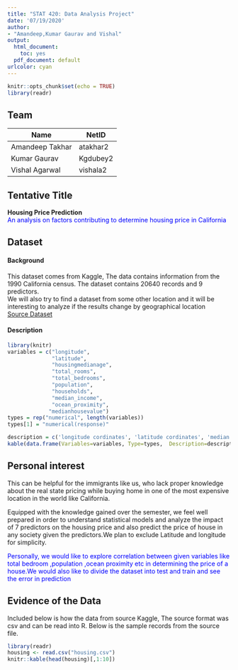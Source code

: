```yaml
---
title: "STAT 420: Data Analysis Project"
date: '07/19/2020'
author:
- "Amandeep,Kumar Gaurav and Vishal"
output: 
  html_document:
    toc: yes
  pdf_document: default
urlcolor: cyan
---
```

```r
knitr::opts_chunk$set(echo = TRUE)
library(readr)
```


## Team

Name             | NetID
---------------- | -------------
Amandeep Takhar  | atakhar2
Kumar Gaurav     | Kgdubey2
Vishal Agarwal   | vishala2


## Tentative Title
**Housing Price Prediction**
<br/>
\newline
<span style="color: blue;">An analysis on factors contributing to determine housing price in 
California</span>
 
 
## Dataset
 
#### Background

This dataset comes from Kaggle, The data contains information from the 1990 California census. The dataset contains 20640 records and 9 predictors.
<br/>
We will also try to find a dataset from some other location and it will be interesting to analyze if the results change by geographical location
<br/>
[Source Dataset](https://www.kaggle.com/camnugent/california-housing-prices)



#### Description
 
```r
library(knitr)
variables = c("longitude",
              "latitude", 
              "housingmedianage",
              "total_rooms",
              "total_bedrooms",
              "population",
              "households",
              "median_income",
              "ocean_proximity", 
             "medianhousevalue")
types = rep("numerical", length(variables))
types[1] = "numerical(response)"

description = c('longitude cordinates', 'latitude cordinates', 'median Age of the house', 'total_rooms', 'total_bedrooms', 'population of the area', 'households in the area', 'median income', 'ocean_proximity(Near Bay/Inland)', 'median house value-Target  variable')
kable(data.frame(Variables=variables, Type=types,  Description=description))
```

## Personal interest

This can be helpful for the immigrants like us, who lack proper knowledge about the real state pricing while buying home in one of the most expensive location in the world like California.


Equipped with the knowledge gained over the semester, we feel well prepared in order to understand statistical models and analyze the impact of 7 predictors on the housing price and also  predict the price of house in any society given the predictors.We plan to  exclude Latitude and longitude for simplicity.

<span style="color: blue;">Personally, we would like to explore correlation between given variables like total bedroom ,population ,ocean proximity etc in determining the price of a house.We would also like to divide the dataset into test and train and see the error in prediction</span>


## Evidence of the Data

Included below is how the data from source Kaggle, The source format was csv and can be read into R. Below is the sample records from the source file.



```r
library(readr)
housing <- read.csv("housing.csv")
knitr::kable(head(housing)[,1:10])
```
